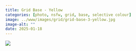 ```yaml
---
title: Grid Base - Yellow
categories: [photo, nsfw, grid, base, selective colour]
image: ../www/images/grid/grid-base-3-yellow.jpg
image-alt: ""
date: 2025-01-18
---
```



![](../www/images/grid/grid-base-3-yellow.jpg)

